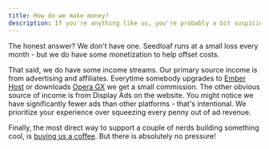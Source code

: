```yaml
---
title: How do we make money?
description: If you're anything like us, you're probably a bit suspicious when something seems too good to be true. So what's our catch?
---
```


The honest answer? We don't have one. Seedloaf runs at a small loss every
month - but we do have some monetization to help offset costs.

That said, we do have some income streams. Our primary source income
is from advertising and affiliates. Everytime somebody upgrades to [Ember
Host](https://billing.ember.host/aff.php?aff=19) or downloads [Opera
GX](https://seedloaf.com/partner?n=ogx&s=web) we get a small commission.
The other obvious source of income is from Display Ads on the website.
You might notice we have significantly fewer ads than other
platforms - that's intentional. We prioritize your experience over
squeezing every penny out of ad revenue.

Finally, the most direct way to support a couple of nerds building something cool, is
[buying us a coffee](https://buymeacoffee.com/seedloaf). But there is absolutely no pressure!